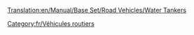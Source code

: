 [[Translation:en/Manual/Base Set/Road Vehicles/Water Tankers]]

{{fr/Vehicule routier|nom      = Camion-citerne d'eau Uhl
  |img      = en/Uhl Water Tanker.png
  |prix     = 4 551£ (9 102$)
  |vitesse  = 48 km/h (30 mph)
  |annualite= 421£ (842$)
  |design   = 1936
  |vie      = 15
  |capacite = 21000 litres d'eau
}}
{{fr/Vehicule routier|nom      = Camion-citerne d'eau Balogh
  |img      = en/Balogh Water Tanker.png
  |prix     = 5 781£ (11 562$)
  |vitesse  = 88 km/h (55 mph)
  |annualite= 787£ (1 574$)
  |design   = 1978
  |vie      = 15
  |capacite = 25000 litres d'eau
}}
{{fr/Vehicule routier|nom      = Camion-citerne d'eau MPS
  |img      = en/MPS Water Tanker.png
  |prix     = 6 191£ (12 382$)
  |vitesse  = 112 km/h (70 mph)
  |annualite= 1 125£ (2 250$)
  |design   = 2011
  |vie      = 15
  |capacite = 27000 litres d'eau
}}

[[Category:fr/Véhicules routiers]]